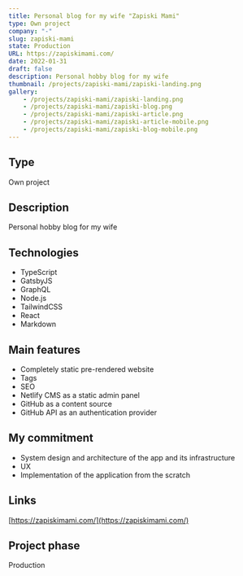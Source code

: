 ```yaml
---
title: Personal blog for my wife "Zapiski Mami"
type: Own project
company: "-"
slug: zapiski-mami
state: Production
URL: https://zapiskimami.com/
date: 2022-01-31
draft: false
description: Personal hobby blog for my wife
thumbnail: /projects/zapiski-mami/zapiski-landing.png
gallery:
    - /projects/zapiski-mami/zapiski-landing.png
    - /projects/zapiski-mami/zapiski-blog.png
    - /projects/zapiski-mami/zapiski-article.png
    - /projects/zapiski-mami/zapiski-article-mobile.png
    - /projects/zapiski-mami/zapiski-blog-mobile.png
---
```


## Type

Own project

## Description

Personal hobby blog for my wife

## Technologies

- TypeScript
- GatsbyJS
- GraphQL
- Node.js
- TailwindCSS
- React
- Markdown

## Main features

- Completely static pre-rendered website
- Tags
- SEO
- Netlify CMS as a static admin panel
- GitHub as a content source
- GitHub API as an authentication provider

## My commitment

- System design and architecture of the app and its infrastructure
- UX
- Implementation of the application from the scratch

## Links

[https://zapiskimami.com/](https://zapiskimami.com/)

## Project phase

Production
